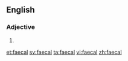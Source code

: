 ==English==

===Adjective===
{{en-adj|-}}

# {{alternative spelling of|[[fecal]]}}

[[et:faecal]]
[[sv:faecal]]
[[ta:faecal]]
[[vi:faecal]]
[[zh:faecal]]